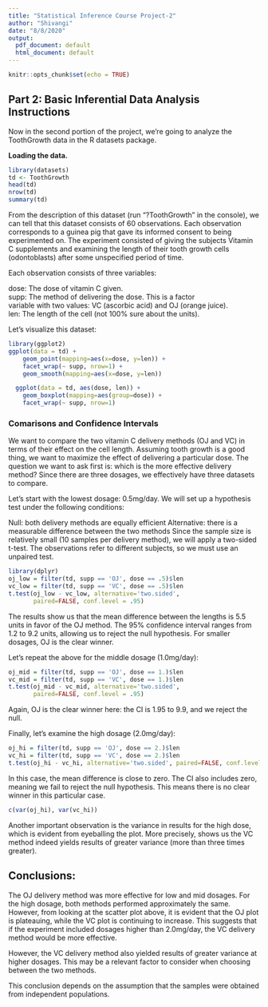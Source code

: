 ```yaml
---
title: "Statistical Inference Course Project-2"
author: "Shivangi"
date: "8/8/2020"
output:
  pdf_document: default
  html_document: default
---
```


```r
knitr::opts_chunk$set(echo = TRUE)
```

## Part 2: Basic Inferential Data Analysis Instructions

Now in the second portion of the project, we're going to analyze the ToothGrowth data in the R datasets package.


**Loading the data.**

```r
library(datasets)
td <- ToothGrowth
head(td)
nrow(td)
summary(td)
```
From the description of this dataset (run “?ToothGrowth” in
the console), we can tell that this dataset consists of 60 
observations. Each observation corresponds to a guinea pig 
that gave its informed consent to being experimented on. 
The experiment consisted of giving the subjects Vitamin C 
supplements and examining the length of their tooth growth 
cells (odontoblasts) after some unspecified period of time.

Each observation consists of three variables:  
  
dose: The dose of vitamin C given.  
supp: The method of delivering the dose. This is a factor   
variable with two values: VC (ascorbic acid) and OJ (orange
juice).  
len: The length of the cell (not 100% sure about the 
units).  

  
Let’s visualize this dataset:  
  
```r
library(ggplot2)
ggplot(data = td) +
    geom_point(mapping=aes(x=dose, y=len)) +
    facet_wrap(~ supp, nrow=1) + 
    geom_smooth(mapping=aes(x=dose, y=len))
```



```r
  ggplot(data = td, aes(dose, len)) + 
    geom_boxplot(mapping=aes(group=dose)) + 
    facet_wrap(~ supp, nrow=1)
```
  
### Comarisons and Confidence Intervals
We want to compare the two vitamin C delivery methods (OJ and VC) in terms of their effect on the cell length. Assuming tooth growth is a good thing, we want to maximize the effect of delivering a particular dose. The question we want to ask first is: which is the more effective delivery method? Since there are three dosages, we effectively have three datasets to compare.  
  
Let’s start with the lowest dosage: 0.5mg/day. We will set up a hypothesis test under the following conditions:  
  
Null: both delivery methods are equally efficient
Alternative: there is a measurable difference between the two methods
Since the sample size is relatively small (10 samples per delivery method), we will apply a two-sided t-test. The observations refer to different subjects, so we must use an unpaired test.  
   
```r
library(dplyr)
oj_low = filter(td, supp == 'OJ', dose == .5)$len
vc_low = filter(td, supp == 'VC', dose == .5)$len
t.test(oj_low - vc_low, alternative='two.sided', 
       paired=FALSE, conf.level = .95)

```

The results show us that the mean difference between the 
lengths is 5.5 units in favor of the OJ method. The 95% 
confidence interval ranges from 1.2 to 9.2 units, allowing 
us to reject the null hypothesis. For smaller dosages, OJ 
is the clear winner.  
   
Let’s repeat the above for the middle dosage (1.0mg/day):

```r
oj_mid = filter(td, supp == 'OJ', dose == 1.)$len
vc_mid = filter(td, supp == 'VC', dose == 1.)$len
t.test(oj_mid - vc_mid, alternative='two.sided',  
       paired=FALSE, conf.level = .95)

```


Again, OJ is the clear winner here: the CI is 1.95 to 9.9, 
and we reject the null.  
  
Finally, let’s examine the high dosage (2.0mg/day):

```r
oj_hi = filter(td, supp == 'OJ', dose == 2.)$len
vc_hi = filter(td, supp == 'VC', dose == 2.)$len
t.test(oj_hi - vc_hi, alternative='two.sided', paired=FALSE, conf.level = .95)

```

In this case, the mean difference is close to zero. The CI 
also includes zero, meaning we fail to reject the null 
hypothesis. This means there is no clear winner in this 
particular case.  
  
```r
c(var(oj_hi), var(vc_hi))
```
Another important observation is the variance in results 
for the high dose, which is evident from eyeballing the 
plot. More precisely, shows us the VC method indeed yields 
results of greater variance (more than three times 
greater).  

## Conclusions:

The OJ delivery method was more effective for low and mid dosages. For the high dosage, both methods performed approximately the same. However, from looking at the scatter plot above, it is evident that the OJ plot is plateauing, while the VC plot is continuing to increase. This suggests that if the experiment included dosages higher than 2.0mg/day, the VC delivery method would be more effective.  
  

However, the VC delivery method also yielded results of greater variance at higher dosages. This may be a relevant factor to consider when choosing between the two methods.  
  
This conclusion depends on the assumption that the samples were obtained from independent populations.    

